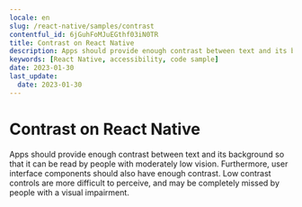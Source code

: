 ```yaml
---
locale: en
slug: /react-native/samples/contrast
contentful_id: 6jGuhFoMJuEGthf03iN0TR
title: Contrast on React Native
description: Apps should provide enough contrast between text and its background so that it can be read by people with moderately low vision.
keywords: [React Native, accessibility, code sample]
date: 2023-01-30
last_update:
  date: 2023-01-30
---
```


# Contrast on React Native

Apps should provide enough contrast between text and its background so that it can be read by people with moderately low vision. Furthermore, user interface components should also have enough contrast. Low contrast controls are more difficult to perceive, and may be completely missed by people with a visual impairment.

<CodeSample id="screen-contrast" locale="en" platform="react native"/>
